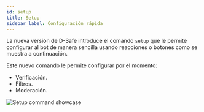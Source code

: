 ```yaml
---
id: setup
title: Setup
sidebar_label: Configuración rápida
---
```


La nueva versión de D-Safe introduce el comando `setup` que le permite configurar al bot de manera sencilla usando reacciones o botones como se muestra a continuación.

Este nuevo comando le permite configurar por el momento:
* Verificación.
* Filtros.
* Moderación.

![Setup command showcase](https://i.imgur.com/A0akttH.gif)

